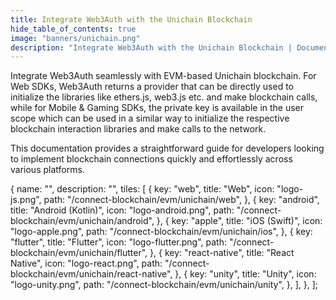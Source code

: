 ```yaml
---
title: Integrate Web3Auth with the Unichain Blockchain
hide_table_of_contents: true
image: "banners/unichain.png"
description: "Integrate Web3Auth with the Unichain Blockchain | Documentation - Web3Auth"
---
```



<SEO
  title="Integrate Web3Auth with the Unichain Blockchain"
  description="Integrate Web3Auth with the Unichain Blockchain | Documentation - Web3Auth"
  image="https://web3auth.io/docs/banners/unichain.png"
  slug="/connect-blockchain/evm/unichain"
/>

Integrate Web3Auth seamlessly with EVM-based Unichain blockchain. For Web SDKs, Web3Auth returns a
provider that can be directly used to initialize the libraries like ethers.js, web3.js etc. and make
blockchain calls, while for Mobile & Gaming SDKs, the private key is available in the user scope
which can be used in a similar way to initialize the respective blockchain interaction libraries and
make calls to the network.

This documentation provides a straightforward guide for developers looking to implement blockchain
connections quickly and effortlessly across various platforms.

  {
    name: "",
    description: "",
    tiles: [
      {
        key: "web",
        title: "Web",
        icon: "logo-js.png",
        path: "/connect-blockchain/evm/unichain/web",
      },
      {
        key: "android",
        title: "Android (Kotlin)",
        icon: "logo-android.png",
        path: "/connect-blockchain/evm/unichain/android",
      },
      {
        key: "apple",
        title: "iOS (Swift)",
        icon: "logo-apple.png",
        path: "/connect-blockchain/evm/unichain/ios",
      },
      {
        key: "flutter",
        title: "Flutter",
        icon: "logo-flutter.png",
        path: "/connect-blockchain/evm/unichain/flutter",
      },
      {
        key: "react-native",
        title: "React Native",
        icon: "logo-react.png",
        path: "/connect-blockchain/evm/unichain/react-native",
      },
      {
        key: "unity",
        title: "Unity",
        icon: "logo-unity.png",
        path: "/connect-blockchain/evm/unichain/unity",
      },
    ],
  },
];

<Tiles tileGroups={Unichain} />
